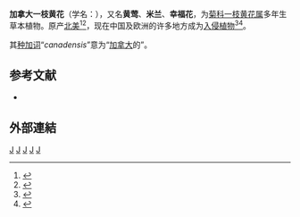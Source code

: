 {{Speciesbox
| image = 2016-10-15 Solidago canadensis,IN Sasayama,Hyogo セイタカアワダチソウ(篠山市) DSCF1299.jpg
| image_caption = 加拿大一枝黄花
| taxon = Solidago canadensis
| authority = [[卡尔·林奈|L.]], 1753
}}

'''加拿大一枝黄花'''（学名：{{lang|la|''Solidago canadensis''}}），又名'''黄莺'''、'''米兰'''、'''幸福花'''，为[[菊科|菊科]][[一枝黄花属|一枝黄花属]]多年生草本植物。原产[[北美地区|北美]]<ref>{{Cite book|url=https://books.google.com/books?id=Dx9OpT113CUC&pg=PA118|publisher=University of Alberta|date=1996-12|isbn=978-0-88864-283-7|language=en|first=France|last=Royer|first2=Richard|last2=Dickinson|title=Wildflowers of Calgary and Southern Alberta|pages=118|access-date=2021-12-06|archive-date=2022-04-28|archive-url=https://web.archive.org/web/20220428135828/https://books.google.com/books?id=Dx9OpT113CUC&pg=PA118}}</ref><ref>{{Cite journal|title=THE BIOLOGY OF CANADIAN WEEDS.: 45. Solidago canadensis L.|url=http://www.nrcresearchpress.com/doi/10.4141/cjps80-194|last=Werner|first=Patricia A.|last2=Gross|first2=Ronald S.|date=1980-10-01|journal=Canadian Journal of Plant Science|issue=4|doi=10.4141/cjps80-194|volume=60|pages=1393–1409|language=en|issn=0008-4220|last3=Bradbury|first3=Ian K.|access-date=2021-12-06|archive-date=2020-06-13|archive-url=https://web.archive.org/web/20200613195042/https://www.nrcresearchpress.com/doi/10.4141/cjps80-194}}</ref>，现在中国及欧洲的许多地方成为[[入侵物种|入侵植物]]<ref>{{Cite web|title=入侵的不速之客——加拿大一枝黄花|url=http://www.xinhuanet.com/science/2019-07/14/c_138221105.htm|access-date=2021-12-06|date=2019-07-14|work=科普中国|publisher=新华网|archive-date=2021-12-06|archive-url=https://web.archive.org/web/20211206014754/http://www.xinhuanet.com/science/2019-07/14/c_138221105.htm}}</ref><ref>{{Cite web|title=加拿大一枝黄花惊现重庆金海湾公园|url=http://cq.cqnews.net/html/2021-12/06/content_917303416610185216.html|access-date=2021-12-06|publisher=华龙网|archive-date=2021-12-06|archive-url=https://web.archive.org/web/20211206144619/http://cq.cqnews.net/html/2021-12/06/content_917303416610185216.html}}</ref>。

其[[种加词|种加词]]“''canadensis''”意为“[[加拿大|加拿大]]的”。

== 参考文献 ==
<div class="references-small">{{Reflist}}
* {{cite web|url=http://www.bioinfo.cn/db05/KmzwSpecies.php?action=view&id=5557|title=加拿大一枝黄花|work=《中国高等植物数据库全库》|publisher=中国科学院微生物研究所|author=昆明植物研究所|accessdate=2009-02-24|deadurl=yes|archiveurl=https://web.archive.org/web/20160305025648/http://www.bioinfo.cn/db05/KmzwSpecies.php?action=view&id=5557|archivedate=2016-03-05}}
</div>

==外部連結==
{{Taxonbar|from=Q254436}}
{{Plant-stub}}
[[Category:一枝黄花属|J]]
[[Category:入侵植物种|J]]
[[Category:多年生草本植物|J]]
[[Category:卡尔·林奈命名的生物分类|J]]
[[Category:1753年描述的植物|J]]